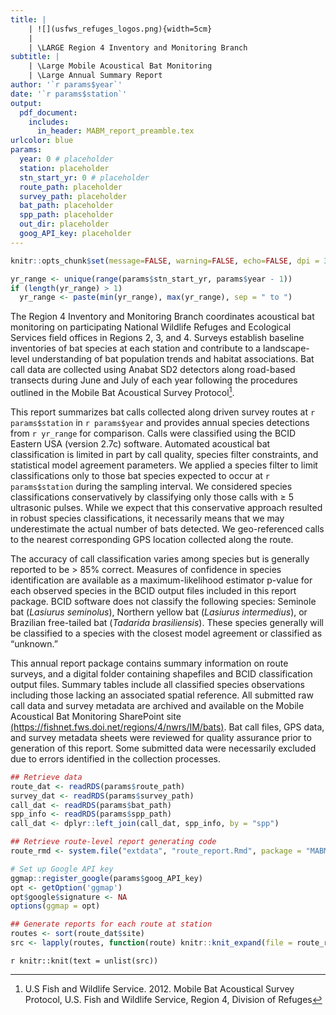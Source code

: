 ```yaml
---
title: |
    | ![](usfws_refuges_logos.png){width=5cm}
    | 
    | \LARGE Region 4 Inventory and Monitoring Branch 
subtitle: |
    | \Large Mobile Acoustical Bat Monitoring
    | \Large Annual Summary Report
author: '`r params$year`'
date: '`r params$station`'
output:
  pdf_document:
    includes:
      in_header: MABM_report_preamble.tex
urlcolor: blue
params:
  year: 0 # placeholder 
  station: placeholder
  stn_start_yr: 0 # placeholder
  route_path: placeholder
  survey_path: placeholder
  bat_path: placeholder
  spp_path: placeholder
  out_dir: placeholder
  goog_API_key: placeholder
---
```


```r
knitr::opts_chunk$set(message=FALSE, warning=FALSE, echo=FALSE, dpi = 300)

yr_range <- unique(range(params$stn_start_yr, params$year - 1))
if (length(yr_range) > 1)
  yr_range <- paste(min(yr_range), max(yr_range), sep = " to ")
```

The Region 4 Inventory and Monitoring Branch coordinates acoustical bat monitoring on participating National Wildlife Refuges and Ecological Services field offices in Regions 2, 3, and 4. Surveys establish baseline inventories of bat species at each station and contribute to a landscape-level understanding of bat population trends and habitat associations. Bat call data are collected using Anabat SD2 detectors along road-based transects during June and July of each year following the procedures outlined in the Mobile Bat Acoustical Survey Protocol^[U.S Fish and Wildlife Service. 2012. Mobile Bat Acoustical Survey Protocol, U.S. Fish and Wildlife Service, Region 4, Division of Refuges].

This report summarizes bat calls collected along driven survey routes at `r params$station` in `r params$year` and provides annual species detections from `r yr_range` for comparison. Calls were classified using the BCID Eastern USA (version 2.7c) software.  Automated acoustical bat classification is limited in part by call quality, species filter constraints, and statistical model agreement parameters. We applied a species filter to limit classifications only to those bat species expected to occur at `r params$station` during the sampling interval. We considered species classifications conservatively by classifying only those calls with $\geq$ 5 ultrasonic pulses.  While we expect that this conservative approach resulted in robust species classifications, it necessarily means that we may underestimate the actual number of bats detected.  We geo-referenced calls to the nearest corresponding GPS location collected along the route. 

The accuracy of call classification varies among species but is generally reported to be > 85% correct. Measures of confidence in species identification are available as a maximum-likelihood estimator p-value for each observed species in the BCID output files included in this report package. BCID software does not classify the following species: Seminole bat (*Lasiurus seminolus*), Northern yellow bat (*Lasiurus intermedius*), or Brazilian free-tailed bat (*Tadarida brasiliensis*). These species generally will be classified to a species with the closest model agreement or classified as "unknown." 

This annual report package contains summary information on route surveys, and a digital folder containing shapefiles and BCID classification output files. Summary tables include all classified species observations including those lacking an associated spatial reference.  All submitted raw call data and survey metadata are archived and available on the Mobile Acoustical Bat Monitoring SharePoint site [(https://fishnet.fws.doi.net/regions/4/nwrs/IM/bats)](https://fishnet.fws.doi.net/regions/4/nwrs/IM/bats). Bat call files, GPS data, and survey metadata sheets were reviewed for quality assurance prior to generation of this report. Some submitted data were necessarily excluded due to errors identified in the collection processes. 

\clearpage

```r
## Retrieve data
route_dat <- readRDS(params$route_path)
survey_dat <- readRDS(params$survey_path)
call_dat <- readRDS(params$bat_path)
spp_info <- readRDS(params$spp_path)
call_dat <- dplyr::left_join(call_dat, spp_info, by = "spp")

## Retrieve route-level report generating code
route_rmd <- system.file("extdata", "route_report.Rmd", package = "MABMreportr")

# Set up Google API key
ggmap::register_google(params$goog_API_key)
opt <- getOption('ggmap')
opt$google$signature <- NA
options(ggmap = opt)

## Generate reports for each route at station
routes <- sort(route_dat$site)
src <- lapply(routes, function(route) knitr::knit_expand(file = route_rmd))
```

`r knitr::knit(text = unlist(src))`
